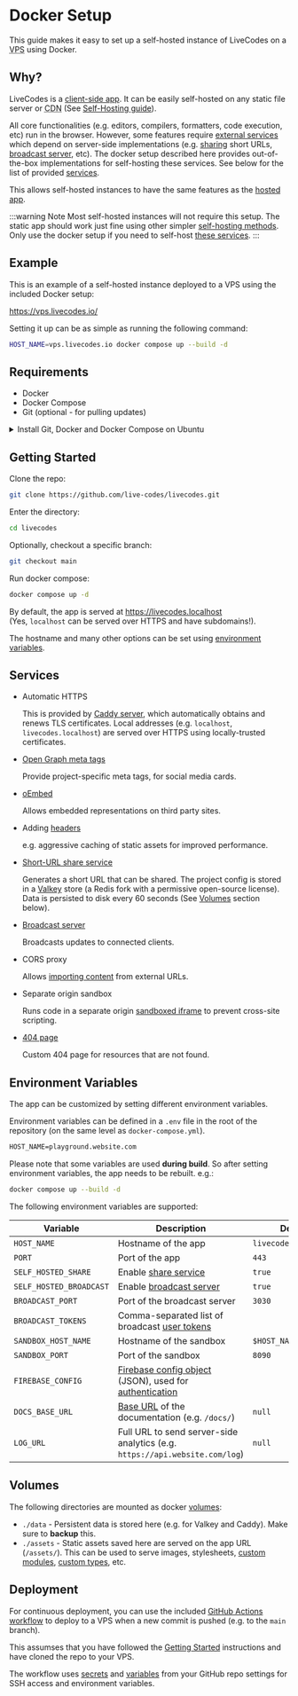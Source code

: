 # Docker Setup

This guide makes it easy to set up a self-hosted instance of LiveCodes on a <acronym title="Virtual Private Server">VPS</acronym> using Docker.

## Why?

LiveCodes is a [client-side app](../why.mdx#client-side). It can be easily self-hosted on any static file server or <acronym title="Content Delivery Network">CDN</acronym> (See [Self-Hosting guide](../features/self-hosting.mdx)).

All core functionalities (e.g. editors, compilers, formatters, code execution, etc) run in the browser.
However, some features require [external services](./services.mdx) which depend on server-side implementations (e.g. [sharing](../features/share.mdx) short URLs, [broadcast server](../features/broadcast.mdx), etc).
The docker setup described here provides out-of-the-box implementations for self-hosting these services.
See below for the list of provided [services](#services).

This allows self-hosted instances to have the same features as the [hosted app](https://livecodes.io).

:::warning Note
Most self-hosted instances will not require this setup. The static app should work just fine using other simpler [self-hosting methods](../features/self-hosting.mdx#guide).
Only use the docker setup if you need to self-host [these services](#services).
:::

## Example

This is an example of a self-hosted instance deployed to a VPS using the included Docker setup:

https://vps.livecodes.io/

Setting it up can be as simple as running the following command:

```sh
HOST_NAME=vps.livecodes.io docker compose up --build -d
```

## Requirements

- Docker
- Docker Compose
- Git (optional - for pulling updates)

<details>
<summary>
Install Git, Docker and Docker Compose on Ubuntu
</summary>

This script installs git, docker, and docker compose on Ubuntu:

```sh
#!/bin/bash

# Update package lists
sudo apt update

# Install Git
sudo apt install -y git

# Install Docker
sudo apt install -y ca-certificates curl gnupg lsb-release
curl -fsSL https://download.docker.com/linux/ubuntu/gpg | sudo gpg --dearmor -o /usr/share/keyrings/docker-archive-keyring.gpg
echo "deb [arch=$(dpkg --print-architecture) signed-by=/usr/share/keyrings/docker-archive-keyring.gpg] https://download.docker.com/linux/ubuntu $(lsb_release -cs) stable" | sudo tee /etc/apt/sources.list.d/docker.list > /dev/null
sudo apt update
sudo apt install -y docker-ce docker-ce-cli containerd.io

# Add current user to docker group
sudo usermod -aG docker $USER
newgrp docker # Apply group changes immediately

# Install Docker Compose
sudo apt install -y docker-compose
```

To use this script:

**Save**

Save the script to a file, for example: `install_docker_ubuntu.sh`.

**Make Executable**

Make the script executable with:

```sh
chmod +x install_docker_ubuntu.sh
```

**Run**

Execute the script using:
```sh
sudo ./install_docker_ubuntu.sh
```

It's recommended to run it with `sudo` to ensure all necessary permissions are granted.

**Verify**

Verify the installations with:

```sh
git --version
docker --version
docker compose version
```
</details>

## Getting Started

Clone the repo:

```sh
git clone https://github.com/live-codes/livecodes.git
```

Enter the directory:

```sh
cd livecodes
```

Optionally, checkout a specific branch:

```sh
git checkout main
```

Run docker compose:

```sh
docker compose up -d
```

By default, the app is served at https://livecodes.localhost <br />
(Yes, `localhost` can be served over HTTPS and have subdomains!).

The hostname and many other options can be set using [environment variables](#environment-variables).

## Services

- Automatic HTTPS

  This is provided by [Caddy server](https://caddyserver.com), which automatically obtains and renews TLS certificates.
  Local addresses (e.g. `localhost`, `livecodes.localhost`) are served over HTTPS using locally-trusted certificates.

- [Open Graph meta tags](https://ogp.me/)

  Provide project-specific meta tags, for social media cards.

- [oEmbed](https://oembed.com/)

  Allows embedded representations on third party sites.

- Adding [headers](https://github.com/live-codes/livecodes/blob/develop/src/_headers)

  e.g. aggressive caching of static assets for improved performance.

- [Short-URL share service](../features/share.mdx)

  Generates a short URL that can be shared. The project config is stored in a [Valkey](https://valkey.io/) store (a Redis fork with a permissive open-source license).
  Data is persisted to disk every 60 seconds (See [Volumes](#volumes) section below).

- [Broadcast server](../features/broadcast.mdx)

  Broadcasts updates to connected clients.

- CORS proxy

  Allows [importing content](../features/import.mdx) from external URLs.

- Separate origin sandbox

  Runs code in a separate origin [sandboxed iframe](https://www.html5rocks.com/en/tutorials/security/sandboxed-iframes/) to prevent cross-site scripting.

- [404 page](https://livecodes.io/404)

  Custom 404 page for resources that are not found.

## Environment Variables

The app can be customized by setting different environment variables.


Environment variables can be defined in a `.env` file in the root of the repository (on the same level as `docker-compose.yml`).

```txt title=".env"
HOST_NAME=playground.website.com
```

Please note that some variables are used **during build**. So after setting environment variables, the app needs to be rebuilt. e.g.:

```sh
docker compose up --build -d
```

The following environment variables are supported:

| Variable | Description | Default |
| --- | --- | --- |
| `HOST_NAME` | Hostname of the app | `livecodes.localhost` |
| `PORT` | Port of the app | `443` |
| `SELF_HOSTED_SHARE` | Enable [share service](../features/share.mdx) | `true` |
| `SELF_HOSTED_BROADCAST` | Enable [broadcast server](../features/broadcast.mdx) | `true` |
| `BROADCAST_PORT` | Port of the broadcast server | `3030` |
| `BROADCAST_TOKENS` | Comma-separated list of broadcast [user tokens](../features/broadcast.mdx#technical-details) | |
| `SANDBOX_HOST_NAME` | Hostname of the sandbox | `$HOST_NAME` |
| `SANDBOX_PORT` | Port of the sandbox | `8090` |
| `FIREBASE_CONFIG` | [Firebase config object](https://firebase.google.com/docs/web/learn-more#config-object) (JSON), used for [authentication](../features/github-integration.mdx) | |
| `DOCS_BASE_URL` | [Base URL](../features/self-hosting.mdx#custom-build) of the documentation (e.g. `/docs/`) | `null` |
| `LOG_URL` | Full URL to send server-side analytics (e.g. `https://api.website.com/log`) | `null` |

## Volumes

The following directories are mounted as docker [volumes](https://docs.docker.com/engine/storage/volumes/):

- `./data` - Persistent data is stored here (e.g. for Valkey and Caddy). Make sure to **backup** this.
- `./assets` - Static assets saved here are served on the app URL (`/assets/`). This can be used to serve images, stylesheets, [custom modules](../features/module-resolution.mdx#custom-module-resolution), [custom types](../features/intellisense.mdx#custom-types), etc.

## Deployment

For continuous deployment, you can use the included [GitHub Actions workflow](https://github.com/live-codes/livecodes/blob/b97b35bfc1ce5adf25ef167e3500fd7e1350058c/.github/workflows/docker-deploy.yml) to deploy to a VPS when a new commit is pushed (e.g. to the `main` branch).

This assumses that you have followed the [Getting Started](#getting-started) instructions and have cloned the repo to your VPS.

The workflow uses [secrets](https://docs.github.com/en/actions/how-tos/security-for-github-actions/security-guides/using-secrets-in-github-actions) and [variables](https://docs.github.com/en/actions/how-tos/writing-workflows/choosing-what-your-workflow-does/store-information-in-variables) from your GitHub repo settings for SSH access and environment variables.
